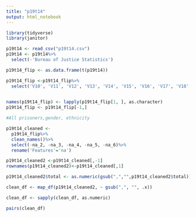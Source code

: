 ```yaml
---
title: "p19t14"
output: html_notebook
---
```


```r
library(tidyverse)
library(janitor)

p19t14 <- read_csv("p19t14.csv")
p19t14 <- p19t14%>%
  select(-'Bureau of Justice Statistics')

p19t14_flip <- as.data.frame(t(p19t14))

```


```r
p19t14_flip <-p19t14_flip%>%
  select('V10', 'V11', 'V12', 'V13', 'V14', 'V15', 'V16', 'V17', 'V18', 'V19', 'V20', 'V21', 'V22', 'V23', 'V24', 'V25', 'V26','V27', 'V28', 'V29', 'V30', 'V31', 'V32')
  
```

```r
names(p19t14_flip) <- lapply(p19t14_flip[1, ], as.character)
p19t14_flip <- p19t14_flip[-1,]

#All prisoners,gender, ethnicity
```


```r
p19t14_cleaned <- 
  p19t14_flip%>%
  clean_names()%>%
  select(-na_2, -na_3, -na_4, -na_5, -na_6)%>%
  rename('Features'='na')
```

```r
p19t14_cleaned2 <-p19t14_cleaned[,-1]
rownames(p19t14_cleaned2)<-p19t14_cleaned[,1]
```

```r

p19t14_cleaned2$total <- as.numeric(gsub(",","",p19t14_cleaned2$total))
```

```r
clean_df <- map_df(p19t14_cleaned2, ~ gsub(",", "", .x))

```

```r
clean_df <- sapply(clean_df, as.numeric)
```

```r
pairs(clean_df)
```

